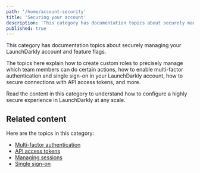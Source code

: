```yaml
---
path: '/home/account-security'
title: 'Securing your account'
description: 'This category has documentation topics about securely managing your LaunchDarkly account and feature flags.'
published: true
---
```


This category has documentation topics about securely managing your LaunchDarkly account and feature flags.

The topics here explain how to create custom roles to precisely manage which team members can do certain actions, how to enable multi-factor authentication and single sign-on in your LaunchDarkly account, how to secure connections with API access tokens, and more.

Read the content in this category to understand how to configure a highly secure experience in LaunchDarkly at any scale.


## Related content

Here are the topics in this category:

* [Multi-factor authentication](/home/account-security/mfa)
* [API access tokens](/home/account-security/api-access-tokens)
* [Managing sessions](/home/account-security/sessions)
* [Single sign-on](/home/account-security/sso)


